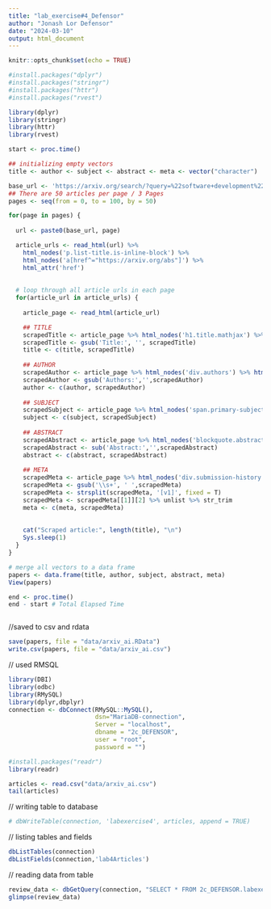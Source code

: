 ```yaml
---
title: "lab_exercise#4_Defensor"
author: "Jonash Lor Defensor"
date: "2024-03-10"
output: html_document
---
```


```r
knitr::opts_chunk$set(echo = TRUE)
```

```r

#install.packages("dplyr")
#install.packages("stringr")
#install.packages("httr")
#install.packages("rvest")

library(dplyr)
library(stringr)
library(httr)
library(rvest)

start <- proc.time()

## initializing empty vectors
title <- author <- subject <- abstract <- meta <- vector("character")

base_url <- 'https://arxiv.org/search/?query=%22software+development%22&searchtype=all&source=header&start='
## There are 50 articles per page / 3 Pages 
pages <- seq(from = 0, to = 100, by = 50)

for(page in pages) {
  
  url <- paste0(base_url, page)

  article_urls <- read_html(url) %>% 
    html_nodes('p.list-title.is-inline-block') %>% 
    html_nodes('a[href^="https://arxiv.org/abs"]') %>% 
    html_attr('href')
  
  
  # loop through all article urls in each page
  for(article_url in article_urls) {
  
    article_page <- read_html(article_url)

    ## TITLE
    scrapedTitle <- article_page %>% html_nodes('h1.title.mathjax') %>% html_text(TRUE)
    scrapedTitle <- gsub('Title:', '', scrapedTitle)
    title <- c(title, scrapedTitle)
    
    ## AUTHOR
    scrapedAuthor <- article_page %>% html_nodes('div.authors') %>% html_text(TRUE)
    scrapedAuthor <- gsub('Authors:','',scrapedAuthor)
    author <- c(author, scrapedAuthor)
    
    ## SUBJECT
    scrapedSubject <- article_page %>% html_nodes('span.primary-subject') %>% html_text(TRUE)
    subject <- c(subject, scrapedSubject)
    
    ## ABSTRACT
    scrapedAbstract <- article_page %>% html_nodes('blockquote.abstract.mathjax') %>% html_text(TRUE)
    scrapedAbstract <- sub('Abstract:','',scrapedAbstract)
    abstract <- c(abstract, scrapedAbstract)
    
    ## META
    scrapedMeta <- article_page %>% html_nodes('div.submission-history') %>% html_text(TRUE)
    scrapedMeta <- gsub('\\s+', ' ',scrapedMeta)
    scrapedMeta <- strsplit(scrapedMeta, '[v1]', fixed = T)
    scrapedMeta <- scrapedMeta[[1]][2] %>% unlist %>% str_trim
    meta <- c(meta, scrapedMeta)
    
    
    cat("Scraped article:", length(title), "\n")
    Sys.sleep(1)
  }
}

# merge all vectors to a data frame
papers <- data.frame(title, author, subject, abstract, meta)
View(papers)

end <- proc.time()
end - start # Total Elapsed Time



```

//saved to csv and rdata

```r

save(papers, file = "data/arxiv_ai.RData")
write.csv(papers, file = "data/arxiv_ai.csv")

```

// used RMSQL

```r
library(DBI)
library(odbc)
library(RMySQL)
library(dplyr,dbplyr)
connection <- dbConnect(RMySQL::MySQL(),
                        dsn="MariaDB-connection",
                        Server = "localhost",
                        dbname = "2c_DEFENSOR", 
                        user = "root", 
                        password = "") 

```

```r

#install.packages("readr")
library(readr)

articles <- read.csv("data/arxiv_ai.csv")
tail(articles)

```

// writing table to database

```r

# dbWriteTable(connection, 'labexercise4', articles, append = TRUE)

```

// listing tables and fields

```r
dbListTables(connection)
dbListFields(connection,'lab4Articles')
```

// reading data from table

```r

review_data <- dbGetQuery(connection, "SELECT * FROM 2c_DEFENSOR.labexercise4")
glimpse(review_data)

```